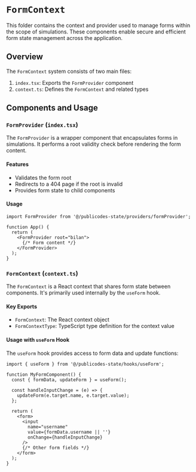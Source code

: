 # `FormContext`

This folder contains the context and provider used to manage forms within the scope of simulations. These components enable secure and efficient form state management across the application.

## Overview

The `FormContext` system consists of two main files:
1. `index.tsx`: Exports the `FormProvider` component
2. `context.ts`: Defines the `FormContext` and related types

## Components and Usage

### `FormProvider` (`index.tsx`)

The `FormProvider` is a wrapper component that encapsulates forms in simulations. It performs a root validity check before rendering the form content.

#### Features
- Validates the form root
- Redirects to a 404 page if the root is invalid
- Provides form state to child components

#### Usage
```tsx
import FormProvider from '@/publicodes-state/providers/formProvider';

function App() {
  return (
    <FormProvider root="bilan">
      {/* Form content */}
    </FormProvider>
  );
}
```

### `FormContext` (`context.ts`)

The `FormContext` is a React context that shares form state between components. It's primarily used internally by the `useForm` hook.

#### Key Exports
- `FormContext`: The React context object
- `FormContextType`: TypeScript type definition for the context value

#### Usage with `useForm` Hook

The `useForm` hook provides access to form data and update functions:

```tsx
import { useForm } from '@/publicodes-state/hooks/useForm';

function MyFormComponent() {
  const { formData, updateForm } = useForm();

  const handleInputChange = (e) => {
    updateForm(e.target.name, e.target.value);
  };

  return (
    <form>
      <input
        name="username"
        value={formData.username || ''}
        onChange={handleInputChange}
      />
      {/* Other form fields */}
    </form>
  );
}
```
